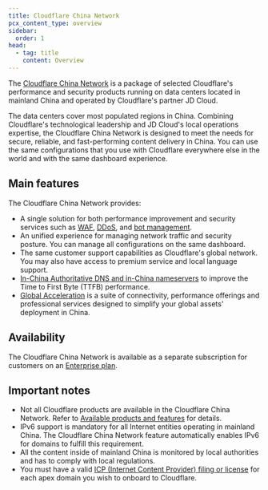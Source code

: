 ```yaml
---
title: Cloudflare China Network
pcx_content_type: overview
sidebar:
  order: 1
head:
  - tag: title
    content: Overview
---
```



The [Cloudflare China Network](https://www.cloudflare.com/china-network/) is a package of selected Cloudflare's performance and security products running on data centers located in mainland China and operated by Cloudflare's partner JD Cloud.

The data centers cover most populated regions in China. Combining Cloudflare's technological leadership and JD Cloud's local operations expertise, the Cloudflare China Network is designed to meet the needs for secure, reliable, and fast-performing content delivery in China. You can use the same configurations that you use with Cloudflare everywhere else in the world and with the same dashboard experience.

## Main features

The Cloudflare China Network provides:

- A single solution for both performance improvement and security services such as [WAF](/waf/), [DDoS](/ddos-protection/), and [bot management](/bots/).
- An unified experience for managing network traffic and security posture. You can manage all configurations on the same dashboard.
- The same customer support capabilities as Cloudflare's global network. You may also have access to premium service and local language support.
- [In-China Authoritative DNS and in-China nameservers](/china-network/concepts/china-dns/) to improve the Time to First Byte (TTFB) performance.
- [Global Acceleration](/china-network/concepts/global-acceleration/) is a suite of connectivity, performance offerings and professional services designed to simplify your global assets' deployment in China.

## Availability

The Cloudflare China Network is available as a separate subscription for customers on an [Enterprise plan](https://www.cloudflare.com/plans/enterprise/).

## Important notes

- Not all Cloudflare products are available in the Cloudflare China Network. Refer to [Available products and features](/china-network/reference/available-products/) for details.
- IPv6 support is mandatory for all Internet entities operating in mainland China. The Cloudflare China Network feature automatically enables IPv6 for domains to fulfill this requirement.
- All the content inside of mainland China is monitored by local authorities and has to comply with local regulations.
- You must have a valid [ICP (Internet Content Provider) filing or license](/china-network/concepts/icp/) for each apex domain you wish to onboard to Cloudflare.
